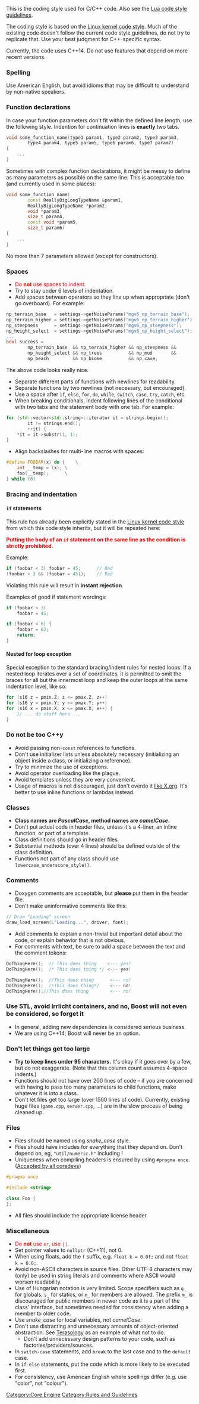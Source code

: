 This is the coding style used for C/C++ code. Also see the [[Lua code style guidelines]].

The coding style is based on the [https://www.kernel.org/doc/html/latest/process/coding-style.html Linux kernel code style]. Much of the existing code doesn't follow the current code style guidelines, do not try to replicate that. Use your best judgment for C++-specific syntax.

Currently, the code uses C++14. Do not use features that depend on more recent versions.

=== Spelling ===

Use American English, but avoid idioms that may be difficult to understand by non-native speakers.

=== Function declarations ===

In case your function parameters don't fit within the defined line length, use the following style.
Indention for continuation lines is '''exactly''' two tabs.

<source lang="cpp">
void some_function_name(type1 param1, type2 param2, type3 param3,
		type4 param4, type5 param5, type6 param6, type7 param7)
{
	...
}
</source>

Sometimes with complex function declarations, it might be messy to define as many parameters as possible on the same line.
This is acceptable too (and currently used in some places):

<source lang="cpp">
void some_function_name(
		const ReallyBigLongTypeName &param1,
		ReallyBigLongTypeName *param2,
		void *param3,
		size_t param4,
		const void *param5,
		size_t param6)
{
	...
}
</source>

No more than 7 parameters allowed (except for constructors).

=== Spaces ===

* <span style="color: red">Do '''not''' use spaces to indent.</span>
* Try to stay under 6 levels of indentation.
* Add spaces between operators so they line up when appropriate (don't go overboard). For example:

<source lang="cpp">
np_terrain_base   = settings->getNoiseParams("mgv6_np_terrain_base");
np_terrain_higher = settings->getNoiseParams("mgv6_np_terrain_higher");
np_steepness      = settings->getNoiseParams("mgv6_np_steepness");
np_height_select  = settings->getNoiseParams("mgv6_np_height_select");
...
bool success =
		np_terrain_base  && np_terrain_higher && np_steepness &&
		np_height_select && np_trees          && np_mud       &&
		np_beach         && np_biome          && np_cave;
</source>

The above code looks really nice.
* Separate different parts of functions with newlines for readability.
* Separate functions by two newlines (not necessary, but encouraged).
* Use a space after <code>if</code>, <code>else</code>, <code>for</code>, <code>do</code>, <code>while</code>, <code>switch</code>, <code>case</code>, <code>try</code>, <code>catch</code>, etc.
* When breaking conditionals, indent following lines of the conditional with two tabs and the statement body with one tab. For example:

<source lang="cpp">
for (std::vector<std::string>::iterator it = strings.begin();
		it != strings.end();
		++it) {
	*it = it->substr(1, 1);
}
</source>

* Align backslashes for multi-line macros with spaces:

<source lang="cpp">
#define FOOBAR(x) do {    \
	int __temp = (x); \
	foo(__temp);      \
} while (0)
</source>

=== Bracing and indentation ===
==== <code>if</code> statements ====
This rule has already been explicitly stated in the [https://www.kernel.org/doc/html/latest/process/coding-style.html Linux kernel code style] from which this code style inherits, but it will be repeated here:

<span style="color: red">'''Putting the body of an <code>if</code> statement on the same line as the condition is strictly prohibited.'''</span>

Example:
<source lang="cpp">
if (foobar < 3) foobar = 45;      // Bad 
(foobar < 3 && (foobar = 45));    // Bad
</source>

Violating this rule will result in '''instant rejection'''.

Examples of good if statement wordings:
<source lang="cpp">
if (foobar < 3)
	foobar = 45;

if (foobar < 6) {
	foobar = 62;
	return;
}
</source>

==== Nested for loop exception ====
Special exception to the standard bracing/indent rules for nested loops:
If a nested loop iterates over a set of coordinates, it is permitted to omit the braces for all but the innermost loop and keep the outer loops at the same indentation level, like so:
<source lang="cpp">
for (s16 z = pmin.Z; z <= pmax.Z, z++)
for (s16 y = pmin.Y; y <= pmax.Y; y++)
for (s16 x = pmin.X; x <= pmax.X; x++) {
	// ... do stuff here ...
}
</source>

=== Do not be too C++y ===

* Avoid passing non-<code>const</code> references to functions.
* Don't use initializer lists unless absolutely necessary (initializing an object inside a class, or initializing a reference).
* Try to minimize the use of exceptions.
* Avoid operator overloading like the plague.
* Avoid templates unless they are very convenient.
* Usage of macros is not discouraged, just don't overdo it [http://cgit.freedesktop.org/xorg/xserver/tree/randr/rrscreen.c?id=01e18af17f8dc91451fbd0902049045afd1cea7e#n325 like X.org]. It's better to use inline functions or lambdas instead.

=== Classes ===

* '''Class names are ''PascalCase'', method names are ''camelCase''.'''
* Don't put actual code in header files, unless it's a 4-liner, an inline function, or part of a template.
* Class definitions should go in header files.
* Substantial methods (over 4 lines) should be defined outside of the class definition.
* Functions not part of any class should use <code>lowercase_underscore_style()</code>.

=== Comments ===

* Doxygen comments are acceptable, but '''please''' put them in the header file.
* Don't make uninformative comments like this:

<source lang="cpp">
// Draw "Loading" screen
draw_load_screen(L"Loading...", driver, font);
</source>

* Add comments to explain a non-trivial but important detail about the code, or explain behavior that is not obvious.
* For comments with text, be sure to add a space between the text and the comment tokens:

<source lang="cpp">
DoThingHere();  // This does thing    <--- yes!
DoThingHere();  /* This does thing */ <--- yes!

DoThingHere();  //This does thing      <--- no!
DoThingHere();  /*This does thing*/    <--- no!
DoThingHere();//This does thing        <--- no!
</source>

=== Use STL, avoid Irrlicht containers, and no, Boost will not even be considered, so forget it ===

* In general, adding new dependencies is considered serious business.
* We are using C++14; Boost will never be an option.

=== Don't let things get too large ===

* '''Try to keep lines under 95 characters.''' It's okay if it goes over by a few, but do not exaggerate. (Note that this column count assumes 4-space indents.)
* Functions should not have over 200 lines of code – if you are concerned with having to pass too many parameters to child functions, make whatever it is into a class.
* Don't let files get too large (over 1500 lines of code). Currently, existing huge files (<code>game.cpp</code>, <code>server.cpp</code>, …) are in the slow process of being cleaned up.

=== Files ===

* Files should be named using ''snake_case'' style.
* Files should have includes for everything that they depend on. Don't depend on, eg, <code>"util/numeric.h"</code> including <code><string></code>!
* Uniqueness when compiling headers is ensured by using <code>#pragma once</code>. ([https://github.com/minetest/minetest/issues/6259 Accepted by all coredevs])

<source lang="cpp">
#pragma once

#include <string>

class Foo {
};

</source>

* All files should include the appropriate license header.

=== Miscellaneous ===

* <span style="color: red">Do '''not''' use <code>or</code>, use <code>||</code>.</span>
* Set pointer values to <code>nullptr</code> (C++11), not 0.
* When using floats, add the <code>f</code> suffix, e.g. <code>float k = 0.0f;</code> and not <code>float k = 0.0;</code>.
* Avoid non-ASCII characters in source files. Other UTF-8 characters may (only) be used in string literals and comments where ASCII would worsen readability.
* Use of Hungarian notation is very limited. Scope specifiers such as <code>g_</code> for globals, <code>s_</code> for statics, or <code>m_</code> for members are allowed. The prefix <code>m_</code> is discouraged for public members in newer code as it is a part of the class' interface, but sometimes needed for consistency when adding a member to older code.
* Use ''snake_case'' for local variables, not ''camelCase''.
* Don't use distracting and unnecessary amounts of object-oriented abstraction. See [https://github.com/MovingBlocks/Terasology Terasology] as an example of what not to do.
** Don't add unnecessary design patterns to your code, such as factories/providers/sources.
* In <code>switch-case</code> statements, add <code>break</code> to the last case and to the <code>default</code> case.
* In <code>if-else</code> statements, put the code which is more likely to be executed first.
* For consistency, use American English where spellings differ (e.g. use "color", not "colour").

[[Category:Core Engine]]
[[Category:Rules and Guidelines]]
